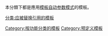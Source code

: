 {{catnav|頁面分類|維基百科模板|按功能分类的模板}}

本分類下都是應用[[Wikipedia:模板自动参数模式|模板自动参数模式]]的模板。

[[Category:按功能分类的模板|Category:按功能分类的模板]]
[[Category:预定义模板|Category:预定义模板]]
[[分类:应被替换引用的模板|分类:应被替换引用的模板]]